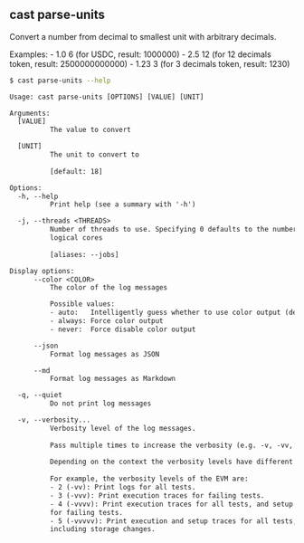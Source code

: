 ## cast parse-units

Convert a number from decimal to smallest unit with arbitrary decimals.

Examples: - 1.0 6    (for USDC, result: 1000000) - 2.5 12   (for 12 decimals
token, result: 2500000000000) - 1.23 3   (for 3 decimals token, result: 1230)

```bash
$ cast parse-units --help
```

```txt
Usage: cast parse-units [OPTIONS] [VALUE] [UNIT]

Arguments:
  [VALUE]
          The value to convert

  [UNIT]
          The unit to convert to
          
          [default: 18]

Options:
  -h, --help
          Print help (see a summary with '-h')

  -j, --threads <THREADS>
          Number of threads to use. Specifying 0 defaults to the number of
          logical cores
          
          [aliases: --jobs]

Display options:
      --color <COLOR>
          The color of the log messages

          Possible values:
          - auto:   Intelligently guess whether to use color output (default)
          - always: Force color output
          - never:  Force disable color output

      --json
          Format log messages as JSON

      --md
          Format log messages as Markdown

  -q, --quiet
          Do not print log messages

  -v, --verbosity...
          Verbosity level of the log messages.
          
          Pass multiple times to increase the verbosity (e.g. -v, -vv, -vvv).
          
          Depending on the context the verbosity levels have different meanings.
          
          For example, the verbosity levels of the EVM are:
          - 2 (-vv): Print logs for all tests.
          - 3 (-vvv): Print execution traces for failing tests.
          - 4 (-vvvv): Print execution traces for all tests, and setup traces
          for failing tests.
          - 5 (-vvvvv): Print execution and setup traces for all tests,
          including storage changes.
```